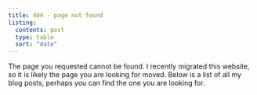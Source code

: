 ```yaml
---
title: 404 - page not found
listing:
  contents: post
  type: table
  sort: "date"
---
```


The page you requested cannot be found. I recently migrated this website, so it is likely the page you are looking for moved. Below is a list of all my blog posts, perhaps you can find the one you are looking for.